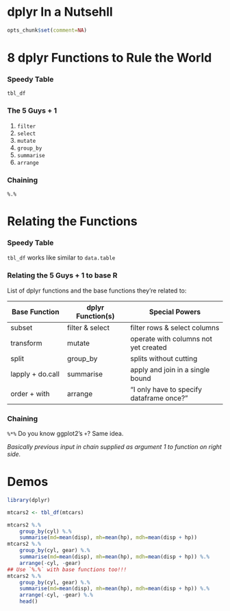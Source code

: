dplyr In a Nutsehll
===

```r
opts_chunk$set(comment=NA)
```

# 8 dplyr Functions to Rule the World

### Speedy Table

`tbl_df`


### The 5 Guys + 1

1. `filter`
2. `select`
3. `mutate`
4. `group_by`
5. `summarise`
6. `arrange`

### Chaining

`%.%`

# Relating the Functions

### Speedy Table 

`tbl_df` works like similar to `data.table` 

### Relating the 5 Guys + 1 to base R

List of dplyr functions and the base functions they're related to:

Base Function    | dplyr Function(s) | Special Powers
-----------------|-------------------|-----------------------------
subset           |  filter & select  | filter rows & select columns
transform        |  mutate           | operate with columns not yet created
split            |  group_by         | splits without cutting
lapply + do.call |  summarise        | apply and join in a single bound
order + with     |  arrange          | "I only have to specify dataframe once?"

### Chaining

`%*%` Do you know ggplot2's `+`?  Same idea.  

*Basically previous input in chain supplied as argument 1 to function on right side.*

# Demos

```r
library(dplyr)

mtcars2 <- tbl_df(mtcars)

mtcars2 %.%
    group_by(cyl) %.%
    summarise(md=mean(disp), mh=mean(hp), mdh=mean(disp + hp))
mtcars2 %.%
    group_by(cyl, gear) %.%
    summarise(md=mean(disp), mh=mean(hp), mdh=mean(disp + hp)) %.%
    arrange(-cyl, -gear)
## Use `%.%` with base functions too!!!
mtcars2 %.%
    group_by(cyl, gear) %.%
    summarise(md=mean(disp), mh=mean(hp), mdh=mean(disp + hp)) %.%
    arrange(-cyl, -gear) %.%
	head()
```



